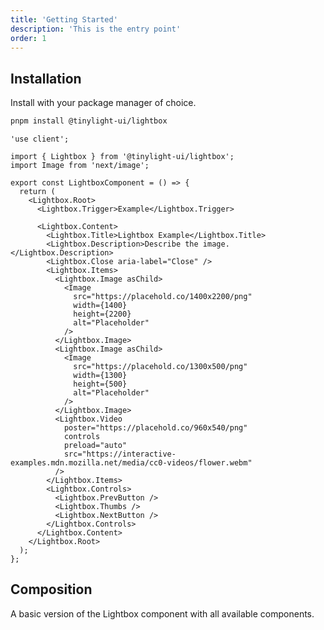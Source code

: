 ```yaml
---
title: 'Getting Started'
description: 'This is the entry point'
order: 1
---
```


## Installation

Install with your package manager of choice.

```bash filename="Terminal"
pnpm install @tinylight-ui/lightbox
```

```tsx filename="LightboxComponent.tsx"
'use client';

import { Lightbox } from '@tinylight-ui/lightbox';
import Image from 'next/image';

export const LightboxComponent = () => {
  return (
    <Lightbox.Root>
      <Lightbox.Trigger>Example</Lightbox.Trigger>

      <Lightbox.Content>
        <Lightbox.Title>Lightbox Example</Lightbox.Title>
        <Lightbox.Description>Describe the image.</Lightbox.Description>
        <Lightbox.Close aria-label="Close" />
        <Lightbox.Items>
          <Lightbox.Image asChild>
            <Image
              src="https://placehold.co/1400x2200/png"
              width={1400}
              height={2200}
              alt="Placeholder"
            />
          </Lightbox.Image>
          <Lightbox.Image asChild>
            <Image
              src="https://placehold.co/1300x500/png"
              width={1300}
              height={500}
              alt="Placeholder"
            />
          </Lightbox.Image>
          <Lightbox.Video
            poster="https://placehold.co/960x540/png"
            controls
            preload="auto"
            src="https://interactive-examples.mdn.mozilla.net/media/cc0-videos/flower.webm"
          />
        </Lightbox.Items>
        <Lightbox.Controls>
          <Lightbox.PrevButton />
          <Lightbox.Thumbs />
          <Lightbox.NextButton />
        </Lightbox.Controls>
      </Lightbox.Content>
    </Lightbox.Root>
  );
};
```

## Composition

A basic version of the Lightbox component with all available components.
